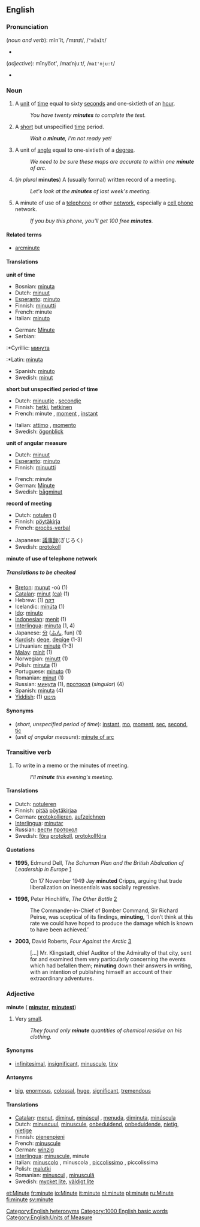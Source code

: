 ==English==

===Pronunciation===
(''noun and verb''): mĭn'ĭt, /ˈmɪnɪt/, /<tt>"mInIt</tt>/
*{{audio|en-us-minute-noun.ogg|Audio (US), noun/verb}}

(''adjective''): mīnyo͞ot', /maɪˈnjuːt/, /<tt>maI'nju:t</tt>/
*{{audio|en-us-minute-adjective.ogg|Audio (US), adjective}}

===Noun===
{{en-noun-reg}}

# A [[unit]] of [[time]] equal to sixty [[second]]s and one-sixtieth of an [[hour]].
#:''You have twenty '''minutes''' to complete the test.''
# A [[short]] but unspecified [[time]] period.
#:''Wait a '''minute''', I'm not ready yet!''
# A unit of [[angle]] equal to one-sixtieth of a [[degree]].
#:''We need to be sure these maps are accurate to within one '''minute''' of arc.''
# (''in plural'' '''minutes''') A (usually formal) written record of a meeting.
#:''Let's look at the '''minutes''' of last week's meeting.''
# A minute of use of a [[telephone]] or other [[network]], especially a [[cell phone]] network.
#:''If you buy this phone, you'll get 100 free '''minutes'''.''

====Related terms====
*[[arcminute]]

====Translations====
'''unit of time'''
{{top}}
*Bosnian: [[minuta]] {{f}}
*Dutch: [[minuut]]
*[[Esperanto]]: [[minuto#Esperanto|minuto]]
*Finnish: [[minuutti]]
*French: minute {{f}}
*Italian: [[minuto#Italian|minuto]] {{m}}
{{mid}}
*German: [[Minute]] {{f}}
*Serbian:
:*Cyrillic: [[минута]] {{f}}
:*Latin: [[minuta]] {{f}}
*Spanish: [[minuto#Spanish|minuto]] {{m}}
*Swedish: [[minut]] {{c}}
{{bottom}}

'''short but unspecified period of time'''
{{top}}
*Dutch: [[minuutje]] {{n}}, [[secondje]] {{n}}
*Finnish: [[hetki]], [[hetkinen]]
*French: minute {{f}}, [[moment#French|moment]] {{m}}, [[instant#French|instant]] {{m}}
{{mid}}
*Italian: [[attimo]] {{m}}, [[momento]] {{m}}
*Swedish: [[ögonblick]] {{n}}
{{bottom}}

'''unit of angular measure'''
{{top}}
*Dutch: [[minuut]]
*[[Esperanto]]: [[minuto#Esperanto|minuto]]
*Finnish: [[minuutti]]
{{mid}}
*French: minute {{f}}
*German: [[Minute]] {{f}}
*Swedish: [[bågminut]] {{c}}
{{bottom}}

'''record of meeting'''
{{top}}
*Dutch: [[notulen]] ({{p}})
*Finnish: [[pöytäkirja]]
*French: [[procès-verbal]] {{m}}
{{mid}}
*Japanese: [[議事録]](ぎじろく)
*Swedish: [[protokoll]] {{n}}
{{bottom}}

'''minute of use of telephone network'''
{{top}}
{{mid}}
{{bottom}}

=====Translations to be checked=====
<!--Remove this section once all of the translations below have been moved into the tables above.-->
{{checktrans}}
*[[Breton]]: [[munut]] {{m}} -où (1)
*[[Catalan]]: [[minut]] {{m}} [[:ca:minut|(ca)]] (1)
*Hebrew: (1) [[דקה]]
*Icelandic: [[mínúta]] (1)
*[[Ido]]: [[minuto]]
*[[w:Indonesian language|Indonesian]]: [[menit]] (1)
*[[Interlingua]]: [[minuta]] (1, 4)
*Japanese: [[分]] ([[ふん]], fun) (1)
*[[Kurdish]]: [[deqe]], [[deqîqe]] (1-3)
*Lithuanian: [[minutė]] {{f}} (1-3)
*[[w:Malay language|Malay]]: [[minit]] (1)
*Norwegian: [[minutt]] (1)
*Polish: [[minuta#Polish|minuta]] (1)
*Portuguese: [[minuto#Portuguese|minuto]] (1)
*Romanian: [[minut]] {{n}} (1)
*Russian: [[минута]] (1), [[протокол]] (''singular'') (4)
*Spanish: [[minuta#Spanish|minuta]] (4)
*[[Yiddish]]: (1) [[מינוט]]

====Synonyms====
*(''short, unspecified period of time''): [[instant]], [[mo]], [[moment]], [[sec]], [[second]], [[tic]]
*(''unit of angular measure''): [[minute of arc]]

===Transitive verb===
{{en-infl-reg-other-e|minut|e}}

# To write in a memo or the minutes of meeting.
#:''I'll '''minute''' this evening's meeting.''

====Translations====
*Dutch: [[notuleren]]
*Finnish: [[pitää]] [[pöytäkirja|pöytäkirjaa]]
*German: [[protokollieren]], [[aufzeichnen]]
*[[Interlingua]]: [[minutar]]
*Russian: [[вести]] [[протокол]]
*Swedish: [[föra]] [[protokoll]], [[protokollföra]]

====Quotations====
* '''1995,''' Edmund Dell, ''The Schuman Plan and the British Abdication of Leadership in Europe'' [http://print.google.com/print?hl=en&id=us6DpQrcaVEC&pg=PA74&lpg=PA74&sig=8WYGZFKFxIhE4WPCpVkzDvHpO1A]
*: On 17 November 1949 Jay '''minuted''' Cripps, arguing that trade liberalization on inessentials was socially regressive.
* '''1996,''' Peter Hinchliffe, ''The Other Battle'' [http://print.google.com/print?hl=en&id=vxBK8kHLTyIC&pg=PA78&lpg=PA78&sig=lXg1Kvn_f1KsmB4gdOv51h5nu8I]
*:The Commander-in-Chief of Bomber Command, Sir Richard Peirse, was sceptical of its findings, '''minuting,''' ‘I don’t think at this rate we could have hoped to produce the damage which is known to have been achieved.’
* '''2003,''' David Roberts, ''Four Against the Arctic'' [http://print.google.com/print?hl=en&id=yPsgKV7zo_kC&pg=PA18&lpg=PA18&sig=WNGXG6bM-ja8NDueqgtdNrCkslM]
*:[...] Mr. Klingstadt, chief Auditor of the Admiralty of that city, sent for and examined them very particularly concerning the events which had befallen them; '''minuting''' down their answers in writing, with an intention of publishing himself an account of their extraordinary adventures.

===Adjective===
'''minute''' ({{compar}} '''[[minuter]]''', {{superl}} '''[[minutest]]''')

# Very [[small]].
#:''They found only '''minute''' quantities of chemical residue on his clothing.''

====Synonyms====
*[[infinitesimal]], [[insignificant]], [[minuscule]], [[tiny]]

====Antonyms====
*[[big]], [[enormous]], [[colossal]], [[huge]], [[significant]], [[tremendous]]

====Translations====
*[[Catalan]]: [[menut]], [[diminut]], [[minúscul]] {{m}}, [[menuda]], [[diminuta]], [[minúscula]] {{f}}
*Dutch: [[minuscuul]], [[minuscule]], [[onbeduidend]], [[onbeduidende]], [[nietig]], [[nietige]]
*Finnish: [[pienenpieni]]
*French: [[minuscule#French|minuscule]]
*German: [[winzig]]
*[[Interlingua]]: [[minuscule]], minute
*Italian: [[minuscolo]] {{m}}, minuscola {{f}}, [[piccolissimo]] {{m}}, piccolissima {{f}}
*Polish: [[malutki]]
*Romanian: [[minuscul]] {{m}}, [[minusculă]] {{f}}
*Swedish: [[mycket lite]], [[väldigt lite]]

[[Category:English heteronyms]]
[[Category:1000 English basic words]]
[[Category:English:Units of Measure]]

[[et:Minute]]
[[fr:minute]]
[[io:Minute]]
[[it:minute]]
[[nl:minute]]
[[pl:minute]]
[[ru:Minute]]
[[fi:minute]]
[[sv:minute]]